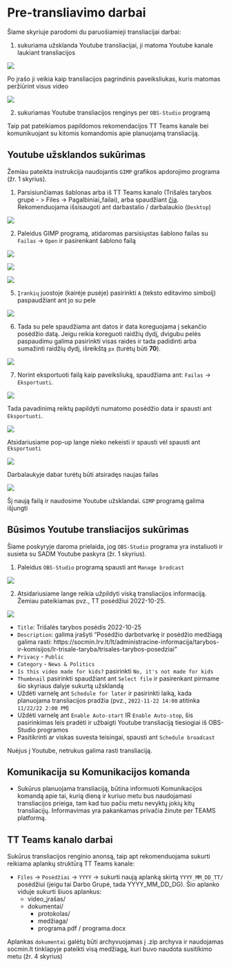 # Pre-transliavimo darbai

Šiame skyriuje parodomi du paruošiamieji transliacijai darbai:

1. sukuriama užsklanda Youtube transliacijai, ji matoma Youtube kanale laukiant transliacijos

![](figures/2_pre/yb_1.png)

Po įrašo ji veikia kaip transliacijos pagrindinis paveiksliukas, kuris matomas peržiūrint visus video

![](figures/2_pre/yb_2.png)

2. sukuriamas Youtube transliacijos renginys per `OBS-Studio` programą

Taip pat pateikiamos papildomos rekomendacijos TT Teams kanale bei komunikuojant su kitomis komandomis apie planuojamą transliaciją.

## Youtube užsklandos sukūrimas

Žemiau pateikta instrukcija naudojantis `GIMP` grafikos apdorojimo programa (žr. 1 skyrius).

1. Parsisiunčiamas šablonas arba iš TT Teams kanalo (Trišalės tarybos grupė - > Files -> Pagalbiniai_failai), arba spaudžiant [čia](files/TT_šablonas.xcf). Rekomenduojama išsisaugoti ant darbastalio / darbalaukio (`Desktop`)

![](figures/2_pre/gimp_1.png)

2. Paleidus GIMP programą, atidaromas parsisiųstas šablono failas su `Failas` -> `Open` ir pasirenkant šablono failą

![](figures/2_pre/gimp_2.png)

![](figures/2_pre/gimp_3.png)

![](figures/2_pre/gimp_4.png)

5. `Įrankių` juostoje (kairėje pusėje) pasirinkti `A` (teksto editavimo simbolį) paspaudžiant ant jo su pele

![](figures/2_pre/gimp_5.png)

6. Tada su pele spaudžiama ant datos ir data koreguojama į sekančio posėdžio datą. Jeigu reikia koreguoti raidžių dydį, dvigubu pelės paspaudimu galima pasirinkti visas raides ir tada padidinti arba sumažinti raidžių dydį, išreikštą `px` (turėtų būti **70**).

![](figures/2_pre/gimp_6.png)

7. Norint eksportuoti failą kaip paveiksliuką, spaudžiama ant: `Failas` -> `Eksportuoti`.

![](figures/2_pre/gimp_7.png)

Tada pavadinimą reiktų papildyti numatomo posėdžio data ir spausti ant `Eksportuoti`.

![](figures/2_pre/gimp_8.png)

Atsidariusiame pop-up lange nieko nekeisti ir spausti vėl spausti ant `Eksportuoti`

![](figures/2_pre/gimp_9.png)

Darbalaukyje dabar turėtų būti atsiradęs naujas failas

![](figures/2_pre/gimp_10.png)

Šį naują failą ir naudosime Youtube užsklandai. `GIMP` programą galima išjungti

## Būsimos Youtube transliacijos sukūrimas

Šiame poskyryje daroma prielaida, jog `OBS-Studio` programa yra instaliuoti ir susieta su SADM Youtube paskyra (žr. 1 skyrius).

1. Paleidus `OBS-Studio` programą spausti ant `Manage brodcast`

![](figures/2_pre/obs_1.png)

2. Atsidariusiame lange reikia užpildyti viską transliacijos informaciją. Žemiau pateikiamas pvz., TT posėdžiui 2022-10-25.

![](figures/2_pre/obs_3.png)

* `Title`: Trišalės tarybos posėdis 2022-10-25 
* `Description`: galima įrašyti "Posėdžio darbotvarkę ir posėdžio medžiagą galima rasti:
https://socmin.lrv.lt/lt/administracine-informacija/tarybos-ir-komisijos/lr-trisale-taryba/trisales-tarybos-posedziai"
* `Privacy` - `Public`
* `Category` - `News & Politics`
* `Is this video made for kids?` pasirinkti `No, it's not made for kids`
* `Thumbnail` pasirinkti spaudžiant ant `Select file` ir pasirenkant pirmame šio skyriaus dalyje sukurtą užsklandą
* Uždėti varnelę ant `Schedule for later` ir pasirinkti laiką, kada planuojama transliacijos pradžia (pvz., `2022-11-22 14:00` atitinka `11/22/22 2:00 PM`)
* Uždėti varnelę ant `Enable Auto-start` IR `Enable Auto-stop`, šis pasirinkimas leis pradėti ir užbaigti Youtube transliaciją tiesiogiai iš OBS-Studio programos
* Pasitikrinti ar viskas suvesta teisingai, spausti ant `Schedule broadcast`


Nuėjus į Youtube, netrukus galima rasti transliaciją.


## Komunikacija su Komunikacijos komanda

* Sukūrus planuojama transliaciją, būtina informuoti Komunikacijos komandą apie tai, kurią dieną ir kuriuo metu bus naudojamasi transliacijos prieiga, tam kad tuo pačiu metu nevyktų jokių kitų transliacijų. Informavimas yra pakankamas privačia žinute per TEAMS platformą.

## TT Teams kanalo darbai

Sukūrus transliacijos renginio anonsą, taip apt rekomenduojama sukurti reikiama aplankų struktūrą TT Teams kanale:

* `Files` -> `Posėdžiai` -> `YYYY` -> sukurti naują aplanką skirtą `YYYY_MM_DD_TT/` posėdžiui (jeigu tai Darbo Grupė, tada YYYY_MM_DD_DG). Šio aplanko viduje sukurti šiuos aplankus:
    * video_įrašas/
    * dokumentai/
        * protokolas/
        * medžiaga/
        * programa.pdf / programa.docx

Aplankas `dokumentai` galėtų būti archyvuojamas į .zip archyva ir naudojamas socmin.lt tinklapyje pateikti visą medžiagą, kuri buvo naudota susitikimo metu (žr. 4 skyrius)

